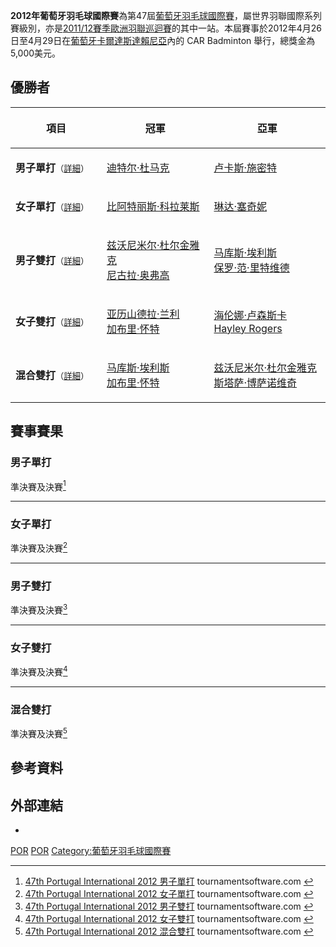{{noteTA|G1=Badminton}}
{{infobox badminton event
|name           = 2012年葡萄牙羽毛球國際賽
|image          = 
|size           = 
|caption        =
|dates          = 2012年4月26日－4月29日
|number_edition = 第47屆
|level          = 4B
|prize_money    = 5,000美元
|location       = {{POR}}[[卡爾達斯達賴尼亞|卡爾達斯達賴尼亞]]
|venue          = CAR Badminton
|previous       = 2011年葡萄牙羽毛球國際賽 
|next           = 2013年葡萄牙羽毛球國際賽
}}
'''2012年葡萄牙羽毛球國際賽'''為第47屆[[葡萄牙羽毛球國際賽|葡萄牙羽毛球國際賽]]，屬世界羽聯國際系列賽級別，亦是[[2011/12賽季歐洲羽聯巡迴賽|2011/12賽季歐洲羽聯巡迴賽]]的其中一站。本屆賽事於2012年4月26日至4月29日在[[葡萄牙|葡萄牙]][[卡爾達斯達賴尼亞|卡爾達斯達賴尼亞]]內的 CAR Badminton 舉行，總獎金為5,000美元。

== 優勝者 ==
{| class=wikitable style="font-size:small"
!width="200"|項目
!width="250"|冠軍
!width="250"|亞軍
|-
|'''男子單打'''<small>（[[#男子單打|詳細]]）</small>
|{{flagicon|GER}} [[迪特尔·杜马克|迪特尔·杜马克]]
|{{flagicon|GER}} [[卢卡斯·施密特|卢卡斯·施密特]]
|-
|'''女子單打'''<small>（[[#女子單打|詳細]]）</small>
|{{flagicon|ESP}} [[比阿特丽斯·科拉莱斯|比阿特丽斯·科拉莱斯]]
|{{flagicon|BUL}} [[琳达·塞奇妮|琳达·塞奇妮]]
|-
|'''男子雙打'''<small>（[[#男子雙打|詳細]]）</small>
|{{flagicon|CRO}} [[兹沃尼米尔·杜尔金雅克|兹沃尼米尔·杜尔金雅克]]<br/>{{flagicon|DEN}} [[尼古拉·奥弗高|尼古拉·奥弗高]]
|{{flagicon|ENG}} [[马库斯·埃利斯|马库斯·埃利斯]]<br/>{{flagicon|SCO}} [[保罗·范·里特维德|保罗·范·里特维德]]
|-
|'''女子雙打'''<small>（[[#女子雙打|詳細]]）</small>
|{{flagicon|ENG}} [[亚历山德拉·兰利|亚历山德拉·兰利]]<br/>{{flagicon|ENG}} [[加布里·怀特|加布里·怀特]]
|{{flagicon|ENG}} [[海伦娜·卢森斯卡|海伦娜·卢森斯卡]]<br/>{{flagicon|ENG}} [[Hayley_Rogers|Hayley Rogers]]
|-
|'''混合雙打'''<small>（[[#混合雙打|詳細]]）</small>
|{{flagicon|ENG}} [[马库斯·埃利斯|马库斯·埃利斯]]<br/>{{flagicon|ENG}} [[加布里·怀特|加布里·怀特]]
|{{flagicon|CRO}} [[兹沃尼米尔·杜尔金雅克|兹沃尼米尔·杜尔金雅克]]<br/>{{flagicon|CRO}} [[斯塔萨·博萨诺维奇|斯塔萨·博萨诺维奇]]
|}

== 賽事賽果 ==
=== 男子單打 ===
;準決賽及決賽<ref name="MS">[http://tournamentsoftware.com/sport/draw.aspx?id=98B54235-CD29-42BC-9A9E-17AE563A2121&draw=2 47th Portugal International 2012 男子單打] tournamentsoftware.com {{en}}</ref>
{{4TeamBracket-Tennis3-v2
| team-width=200
| RD1-seed1=8
| RD1-team1='''{{flagicon|GER}} [[迪特尔·杜马克|迪特尔·杜马克]]
| RD1-score1-1='''21
| RD1-score1-2='''21
| RD1-score1-3=
| RD1-seed2=3
| RD1-team2={{flagicon|IRL}} [[斯科特·埃文斯|斯科特·埃文斯]]
| RD1-score2-1=12
| RD1-score2-2=15
| RD1-score2-3=

| RD1-seed3=
| RD1-team3='''{{flagicon|GER}} [[卢卡斯·施密特|卢卡斯·施密特]]
| RD1-score3-1='''21
| RD1-score3-2='''21
| RD1-score3-3=
| RD1-seed4=
| RD1-team4={{flagicon|ENG}} [[本·贝克曼|本·贝克曼]]
| RD1-score4-1=15
| RD1-score4-2=18
| RD1-score4-3=

| RD2-seed1=8
| RD2-team1='''{{flagicon|GER}} [[迪特尔·杜马克|迪特尔·杜马克]]
| RD2-score1-1='''21
| RD2-score1-2='''21
| RD2-score1-3=
| RD2-seed2=
| RD2-team2={{flagicon|GER}} [[卢卡斯·施密特|卢卡斯·施密特]]
| RD2-score2-1=16
| RD2-score2-2=17
| RD2-score2-3=
}}
----

=== 女子單打 ===
;準決賽及決賽<ref name="WS">[http://tournamentsoftware.com/sport/draw.aspx?id=98B54235-CD29-42BC-9A9E-17AE563A2121&draw=4 47th Portugal International 2012 女子單打] {{Wayback|url=http://tournamentsoftware.com/sport/draw.aspx?id=98B54235-CD29-42BC-9A9E-17AE563A2121&draw=4 |date=20130919201052 }} tournamentsoftware.com {{en}}</ref>
{{4TeamBracket-Tennis3-v2
| team-width=200
| RD1-seed1=1
| RD1-team1='''{{flagicon|BUL}} [[琳达·塞奇妮|琳达·塞奇妮]]
| RD1-score1-1='''21
| RD1-score1-2='''21
| RD1-score1-3=
| RD1-seed2=
| RD1-team2={{flagicon|FRA}} [[佩里妮·列布哈尼奇|佩里妮·列布哈尼奇]]
| RD1-score2-1=11
| RD1-score2-2=12
| RD1-score2-3=

| RD1-seed3=3
| RD1-team3={{flagicon|FIN}} [[阿努·涅米宁|阿努·涅米宁]]
| RD1-score3-1=10
| RD1-score3-2=22
| RD1-score3-3=
| RD1-seed4=7
| RD1-team4='''{{flagicon|ESP}} [[比阿特丽斯·科拉莱斯|比阿特丽斯·科拉莱斯]]
| RD1-score4-1='''21
| RD1-score4-2='''24
| RD1-score4-3=

| RD2-seed1=1
| RD2-team1={{flagicon|BUL}} [[琳达·塞奇妮|琳达·塞奇妮]]
| RD2-score1-1=15
| RD2-score1-2=15
| RD2-score1-3=
| RD2-seed2=7
| RD2-team2='''{{flagicon|ESP}} [[比阿特丽斯·科拉莱斯|比阿特丽斯·科拉莱斯]]
| RD2-score2-1='''21
| RD2-score2-2='''21
| RD2-score2-3=
}}
----

=== 男子雙打 ===
;準決賽及決賽<ref name="MD">[http://tournamentsoftware.com/sport/draw.aspx?id=98B54235-CD29-42BC-9A9E-17AE563A2121&draw=6 47th Portugal International 2012 男子雙打] tournamentsoftware.com {{en}}</ref>
{{4TeamBracket-Tennis3-v2
| team-width=200
| RD1-seed1=
| RD1-team1='''{{flagicon|ENG}} [[马库斯·埃利斯|马库斯·埃利斯]]<br/> {{flagicon|SCO}} [[保罗·范·里特维德|保罗·范·里特维德]]
| RD1-score1-1='''21
| RD1-score1-2='''21
| RD1-score1-3=
| RD1-seed2=
| RD1-team2={{flagicon|POR}} [[Rafael_Lopes|Rafael Lopes]]<br/> {{flagicon|POR}} [[Tomas_Nero|Tomas Nero]]
| RD1-score2-1=11
| RD1-score2-2=18
| RD1-score2-3=

| RD1-seed3=
| RD1-team3='''{{flagicon|CRO}} [[兹沃尼米尔·杜尔金雅克|兹沃尼米尔·杜尔金雅克]]<br/> {{flagicon|DEN}} [[尼古拉·奥弗高|尼古拉·奥弗高]]
| RD1-score3-1='''21
| RD1-score3-2='''21
| RD1-score3-3=
| RD1-seed4=2
| RD1-team4={{flagicon|ENG}} [[克里斯托弗·高斯|克里斯托弗·高斯]]<br/> {{flagicon|ENG}} [[马修·诺丁汉|马修·诺丁汉]]
| RD1-score4-1=13
| RD1-score4-2=16
| RD1-score4-3=

| RD2-seed1=
| RD2-team1={{flagicon|ENG}} [[马库斯·埃利斯|马库斯·埃利斯]]<br/> {{flagicon|SCO}} [[保罗·范·里特维德|保罗·范·里特维德]]
| RD2-score1-1=12
| RD2-score1-2=20
| RD2-score1-3=
| RD2-seed2=
| RD2-team2='''{{flagicon|CRO}} [[兹沃尼米尔·杜尔金雅克|兹沃尼米尔·杜尔金雅克]]<br/> {{flagicon|DEN}} [[尼古拉·奥弗高|尼古拉·奥弗高]]
| RD2-score2-1='''21
| RD2-score2-2='''22
| RD2-score2-3=
}}
----

=== 女子雙打 ===
;準決賽及決賽<ref name="WD">[http://tournamentsoftware.com/sport/draw.aspx?id=98B54235-CD29-42BC-9A9E-17AE563A2121&draw=7 47th Portugal International 2012 女子雙打] tournamentsoftware.com {{en}}</ref>
{{4TeamBracket-Tennis3-v2
| team-width=200
| RD1-seed1=1
| RD1-team1='''{{flagicon|ENG}} [[海伦娜·卢森斯卡|海伦娜·卢森斯卡]]<br/> {{flagicon|ENG}} [[Hayley_Rogers|Hayley Rogers]]
| RD1-score1-1='''21
| RD1-score1-2='''21
| RD1-score1-3=
| RD1-seed2=
| RD1-team2={{flagicon|AUT}} [[Sarina_Kohlfurst|Sarina Kohlfurst]]<br/> {{flagicon|AUT}} [[纳塔莉·齐西格|纳塔莉·齐西格]]
| RD1-score2-1=14
| RD1-score2-2=11
| RD1-score2-3=

| RD1-seed3=
| RD1-team3={{flagicon|ENG}} [[苏菲·布朗|苏菲·布朗]]<br/> {{flagicon|ENG}} [[Holly_Smith|Holly Smith]]
| RD1-score3-1=11
| RD1-score3-2=13
| RD1-score3-3=
| RD1-seed4=
| RD1-team4='''{{flagicon|ENG}} [[亚历山德拉·兰利|亚历山德拉·兰利]]<br/> {{flagicon|ENG}} [[加布里·怀特|加布里·怀特]]
| RD1-score4-1='''21
| RD1-score4-2='''21
| RD1-score4-3=

| RD2-seed1=1
| RD2-team1={{flagicon|ENG}} [[海伦娜·卢森斯卡|海伦娜·卢森斯卡]]<br/> {{flagicon|ENG}} [[Hayley_Rogers|Hayley Rogers]]
| RD2-score1-1=11
| RD2-score1-2=19
| RD2-score1-3=
| RD2-seed2=
| RD2-team2='''{{flagicon|ENG}} [[亚历山德拉·兰利|亚历山德拉·兰利]]<br/> {{flagicon|ENG}} [[加布里·怀特|加布里·怀特]]
| RD2-score2-1='''21
| RD2-score2-2='''21
| RD2-score2-3=
}}
----

=== 混合雙打 ===
;準決賽及決賽<ref name="XD">[http://tournamentsoftware.com/sport/draw.aspx?id=98B54235-CD29-42BC-9A9E-17AE563A2121&draw=9 47th Portugal International 2012 混合雙打] tournamentsoftware.com {{en}}</ref>
{{4TeamBracket-Tennis3-v2
| team-width=200
| RD1-seed1=1
| RD1-team1='''{{flagicon|CRO}} [[兹沃尼米尔·杜尔金雅克|兹沃尼米尔·杜尔金雅克]]<br/> {{flagicon|CRO}} [[斯塔萨·博萨诺维奇|斯塔萨·博萨诺维奇]]
| RD1-score1-1=11
| RD1-score1-2='''21
| RD1-score1-3='''25
| RD1-seed2=4
| RD1-team2={{flagicon|ENG}} [[加里·福克斯|加里·福克斯]]<br/> {{flagicon|ENG}} [[萨曼塔·沃德|萨曼塔·沃德]]
| RD1-score2-1='''21
| RD1-score2-2=17
| RD1-score2-3=23

| RD1-seed3=
| RD1-team3='''{{flagicon|ENG}} [[马库斯·埃利斯|马库斯·埃利斯]]<br/> {{flagicon|ENG}} [[加布里·怀特|加布里·怀特]]
| RD1-score3-1='''21
| RD1-score3-2='''21
| RD1-score3-3=
| RD1-seed4=
| RD1-team4={{flagicon|ENG}} [[里斯·沃克|里斯·沃克]]<br/> {{flagicon|ENG}} [[苏菲·布朗|苏菲·布朗]]
| RD1-score4-1=10
| RD1-score4-2=10
| RD1-score4-3=

| RD2-seed1=1
| RD2-team1={{flagicon|CRO}} [[兹沃尼米尔·杜尔金雅克|兹沃尼米尔·杜尔金雅克]]<br/> {{flagicon|CRO}} [[斯塔萨·博萨诺维奇|斯塔萨·博萨诺维奇]]
| RD2-score1-1=17
| RD2-score1-2='''21
| RD2-score1-3=12
| RD2-seed2=
| RD2-team2='''{{flagicon|ENG}} [[马库斯·埃利斯|马库斯·埃利斯]]<br/> {{flagicon|ENG}} [[加布里·怀特|加布里·怀特]]
| RD2-score2-1='''21
| RD2-score2-2=15
| RD2-score2-3='''24
}}

== 參考資料 ==
{{Reflist}}

==外部連結==
*{{official|http://www.fpbadminton.pt}}{{pt}}

[[Category:2012年世界羽聯國際系列賽|POR]]
[[Category:2011/12賽季歐洲羽聯巡迴賽|POR]]
[[Category:葡萄牙羽毛球國際賽|Category:葡萄牙羽毛球國際賽]]